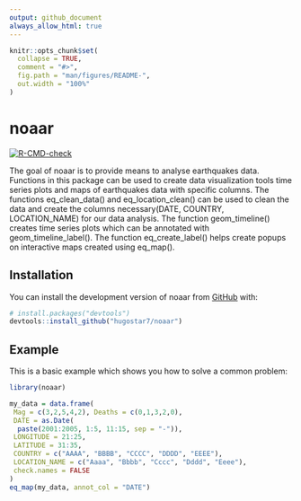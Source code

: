 ```yaml
---
output: github_document
always_allow_html: true
---
```


<!-- README.md is generated from README.Rmd. Please edit that file -->

```r
knitr::opts_chunk$set(
  collapse = TRUE,
  comment = "#>",
  fig.path = "man/figures/README-",
  out.width = "100%"
)
```

# noaar

<!-- badges: start -->
[![R-CMD-check](https://github.com/hugostar7/noaar/actions/workflows/R-CMD-check.yaml/badge.svg)](https://github.com/hugostar7/noaar/actions/workflows/R-CMD-check.yaml)
<!-- badges: end -->

The goal of noaar is to provide means to analyse earthquakes data. Functions in this package can be used to create data visualization tools time series plots and maps of earthquakes data with specific columns. 
The functions eq_clean_data() and eq_location_clean() can be used to clean  the data and create the columns necessary(DATE, COUNTRY,
LOCATION_NAME) for our data analysis. The function geom_timeline() creates time series plots which can be  annotated with geom_timeline_label(). The function eq_create_label() helps create popups on interactive maps  created using eq_map().

## Installation

You can install the development version of noaar from [GitHub](https://github.com/) with:

``` r
# install.packages("devtools")
devtools::install_github("hugostar7/noaar")
```

## Example

This is a basic example which shows you how to solve a common problem:

```r
library(noaar)

my_data = data.frame(
 Mag = c(3,2,5,4,2), Deaths = c(0,1,3,2,0),
 DATE = as.Date(
  paste(2001:2005, 1:5, 11:15, sep = "-")),
 LONGITUDE = 21:25,
 LATITUDE = 31:35,
 COUNTRY = c("AAAA", "BBBB", "CCCC", "DDDD", "EEEE"),
 LOCATION_NAME = c("Aaaa", "Bbbb", "Cccc", "Dddd", "Eeee"),
 check.names = FALSE
)
eq_map(my_data, annot_col = "DATE")
```
